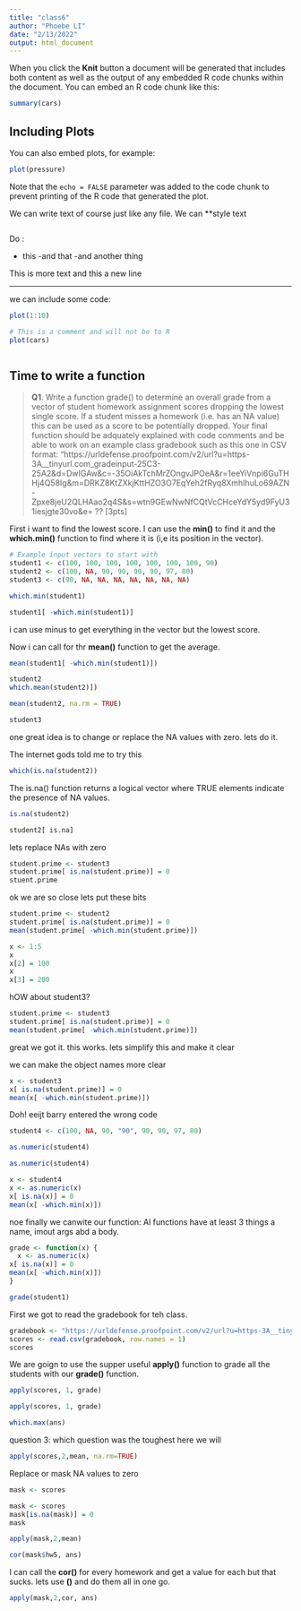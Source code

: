 ```yaml
---
title: "class6"
author: "Phoebe LI"
date: "2/13/2022"
output: html_document
---
```


When you click the **Knit** button a document will be generated that includes both content as well as the output of any embedded R code chunks within the document. You can embed an R code chunk like this:

```r
summary(cars)
```

## Including Plots

You can also embed plots, for example:

```r
plot(pressure)
```

Note that the `echo = FALSE` parameter was added to the code chunk to prevent printing of the R code that generated the plot.

We can write text of course just like any file. We
can **style text
```r

```

Do :

- this
-and that
-and another thing

This is more text
and this a new line

---

we can include some code:

```r
plot(1:10)
```

```r
# This is a comment and will not be to R
plot(cars)
```
```r

```

## Time to write a function

> **Q1**. Write a function grade() to determine an overall grade from a vector of student homework
assignment scores dropping the lowest single score. If a student misses a homework (i.e. has an
NA value) this can be used as a score to be potentially dropped. Your final function should be
adquately explained with code comments and be able to work on an example class gradebook
such as this one in CSV format: “https://urldefense.proofpoint.com/v2/url?u=https-3A__tinyurl.com_gradeinput-25C3-25A2&d=DwIGAw&c=-35OiAkTchMrZOngvJPOeA&r=1eeYiVnpi6GuTHHj4Q58Ig&m=DRKZ8KtZXkjKttHZO3O7EqYeh2fRyq8XmhIhuLo69AZN-Zpxe8jeU2QLHAao2q4S&s=wtn9GEwNwNfCQtVcCHceYdY5yd9FyU31iesjgte30vo&e= ?? [3pts]






First i want to find the lowest score. I can use the **min()** to find it and the **which.min()** function to find where it is (i,e its position in the vector).

```r
# Example input vectors to start with
student1 <- c(100, 100, 100, 100, 100, 100, 100, 90)
student2 <- c(100, NA, 90, 90, 90, 90, 97, 80)
student3 <- c(90, NA, NA, NA, NA, NA, NA, NA)

```
```r
which.min(student1)
```
```r
student1[ -which.min(student1)]
```
i can use minus to get everything in the vector but the lowest score. 
 
Now i can call for thr **mean()** function to get the average.
```r
mean(student1[ -which.min(student1)])
```
```r
student2
which.mean(student2)])
```

```r
mean(student2, na.rm = TRUE)
```
```r
student3
```

one great idea is to change or replace the NA values with zero. lets do it.

The internet gods told me to try this 
```r
which(is.na(student2))
```
The is.na() function returns a logical vector where TRUE elements indicate the presence of NA values.
```r
is.na(student2)
```


```r
student2[ is.na]
```

lets replace NAs with zero

```r
student.prime <- student3
student.prime[ is.na(student.prime)] = 0
stuent.prime
```

ok we are so close lets put these bits

```r
student.prime <- student2
student.prime[ is.na(student.prime)] = 0
mean(student.prime[ -which.min(student.prime)])
```
```r
x <- 1:5
x
x[2] = 100
x
x[3] = 200
```
hOW about student3?
```r
student.prime <- student3
student.prime[ is.na(student.prime)] = 0
mean(student.prime[ -which.min(student.prime)])
```

great we got it. this works. lets simplify this and make it clear


we can make the object names more clear

```r
x <- student3
x[ is.na(student.prime)] = 0
mean(x[ -which.min(student.prime)])
```

Doh! eeijt barry entered the wrong code
```r
student4 <- c(100, NA, 90, "90", 90, 90, 97, 80)
```

```r
as.numeric(student4)
```
```r
as.numeric(student4)
```

```r
x <- student4
x <- as.numeric(x)
x[ is.na(x)] = 0
mean(x[ -which.min(x)])
```

noe finally we canwite our function:
Al functions have at least 3 things 
a name, imout args abd a body.

```r
grade <- function(x) {
  x <- as.numeric(x)
x[ is.na(x)] = 0
mean(x[ -which.min(x)])
}
```

```r
grade(student1)
```

First we got to read the gradebook for teh class.

```r
gradebook <- "https://urldefense.proofpoint.com/v2/url?u=https-3A__tinyurl.com_gradeinput&d=DwIGAw&c=-35OiAkTchMrZOngvJPOeA&r=1eeYiVnpi6GuTHHj4Q58Ig&m=DRKZ8KtZXkjKttHZO3O7EqYeh2fRyq8XmhIhuLo69AZN-Zpxe8jeU2QLHAao2q4S&s=rauPa6Wl4Ax1RnpvkygjFsIjgO_qG0KkCmqz8_hV56I&e= "
scores <- read.csv(gradebook, row.names = 1)
scores
```

We are goign to use the supper useful **apply()** function to grade all the students with our **grade()** function.

```r
apply(scores, 1, grade)
```
```r
apply(scores, 1, grade)
```

```r
which.max(ans)
```


question 3: which question was the toughest
here we will 

```r
apply(scores,2,mean, na.rm=TRUE)
```

Replace or mask NA values to zero
```r
mask <- scores
```

```r
mask <- scores
mask[is.na(mask)] = 0
mask
```

```r
apply(mask,2,mean)
```

```r
cor(mask$hw5, ans)
```

I can call the **cor()** for every homework and get a value for each but that sucks. lets use **()** and do them all in one go.

```r
apply(mask,2,cor, ans)
```

